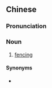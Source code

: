 ==Chinese==
{{zh-forms|s=剑击}}

===Pronunciation===
{{zh-pron
|m=jiàn击
|c=gim3 gik1
|cat=n
}}

===Noun===
{{zh-noun}}

# {{lb|zh|chiefly|Cantonese|sports}} [[fencing]]

====Synonyms====
* {{zh-l|擊劍}}